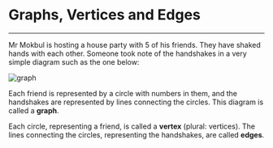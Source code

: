 # Graphs, Vertices and Edges
<hr />

Mr Mokbul is hosting a house party with 5 of his friends. They have shaked hands with each other. Someone took note of the handshakes in a very simple diagram such as the one below:

<div className=' align-middle w-1/3 p-3'>
    <Image src="/graph.png" width={1920} height={1080} alt="graph"/>
</div>

Each friend is represented by a circle with numbers in them, and the handshakes are represented by lines connecting the circles. This diagram is called a **graph**.

Each circle, representing a friend, is called a **vertex** (plural: vertices). The lines connecting the circles, representing the handshakes, are called **edges**.